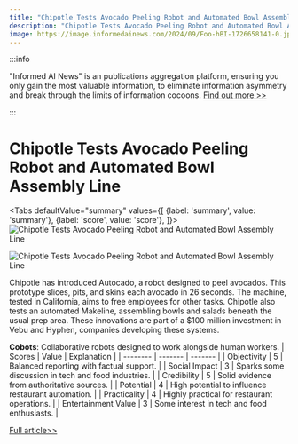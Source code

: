 ```yaml
---
title: "Chipotle Tests Avocado Peeling Robot and Automated Bowl Assembly Line"
description: "Chipotle Tests Avocado Peeling Robot and Automated Bowl Assembly Line"
image: https://image.informedainews.com/2024/09/Foo-hBI-1726658141-0.jpg
---
```



:::info

"Informed AI News" is an publications aggregation platform, ensuring you only gain the most valuable information, to eliminate information asymmetry and break through the limits of information cocoons.  [Find out more >>](/)

:::

# Chipotle Tests Avocado Peeling Robot and Automated Bowl Assembly Line


<Tabs
	defaultValue="summary"
	values={[
	{label: 'summary', value: 'summary'},
	{label: 'score', value: 'score'},
]}>
<TabItem value="summary">
<img
  src="https://image.informedainews.com/2024/09/Foo-hBI-1726658141-0.jpg"
  alt="Chipotle Tests Avocado Peeling Robot and Automated Bowl Assembly Line"
/>

<img
  src="https://image.informedainews.com/2024/09/Foo-NY5-1726658141-1.jpg"
  alt="Chipotle Tests Avocado Peeling Robot and Automated Bowl Assembly Line"
/>



Chipotle has introduced Autocado, a robot designed to peel avocados. This prototype slices, pits, and skins each avocado in 26 seconds. The machine, tested in California, aims to free employees for other tasks. Chipotle also tests an automated Makeline, assembling bowls and salads beneath the usual prep area. These innovations are part of a $100 million investment in Vebu and Hyphen, companies developing these systems.

**Cobots**: Collaborative robots designed to work alongside human workers.
</TabItem>
<TabItem value="score">
	| Scores     | Value   | Explanation |
	| -------- | ------- | ------- |
	| Objectivity  | 5    | Balanced reporting with factual support.    |
	| Social Impact | 3     | Sparks some discussion in tech and food industries.    |
	| Credibility    | 5    | Solid evidence from authoritative sources.    |
	| Potential    | 4    | High potential to influence restaurant automation.    |
	| Practicality    | 4    | Highly practical for restaurant operations.    |
	| Entertainment Value    | 3    | Some interest in tech and food enthusiasts.    |
</TabItem>
</Tabs>

[Full article>>](https://www.cnbeta.com.tw/articles/tech/1446047.htm)
